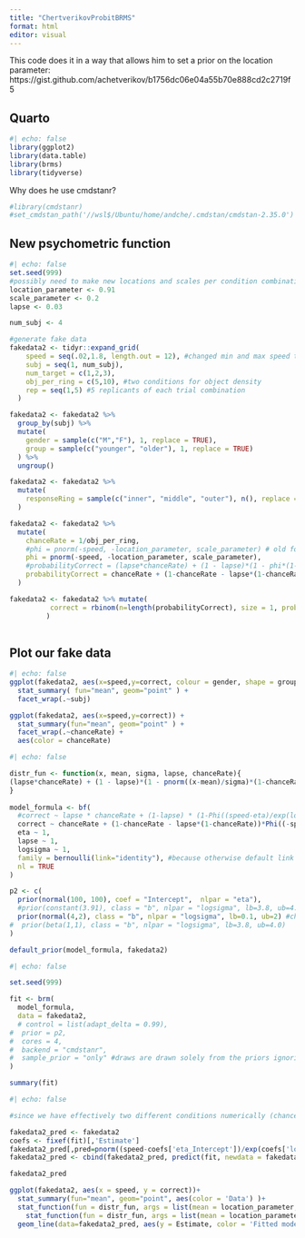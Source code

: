 ```yaml
---
title: "ChertverikovProbitBRMS"
format: html
editor: visual
---
```


This code does it in a way that allows him to set a prior on the location parameter: https://gist.github.com/achetverikov/b1756dc06e04a55b70e888cd2c2719f5

## Quarto

```r
#| echo: false
library(ggplot2)
library(data.table)
library(brms)
library(tidyverse)
```

Why does he use cmdstanr?

```r
#library(cmdstanr)
#set_cmdstan_path('//wsl$/Ubuntu/home/andche/.cmdstan/cmdstan-2.35.0')

```

## New psychometric function

```r
#| echo: false
set.seed(999)
#possibly need to make new locations and scales per condition combination
location_parameter <- 0.91
scale_parameter <- 0.2
lapse <- 0.03

num_subj <- 4

#generate fake data
fakedata2 <- tidyr::expand_grid(
    speed = seq(.02,1.8, length.out = 12), #changed min and max speed to match our data
    subj = seq(1, num_subj),
    num_target = c(1,2,3),
    obj_per_ring = c(5,10), #two conditions for object density
    rep = seq(1,5) #5 replicants of each trial combination
  )

fakedata2 <- fakedata2 %>%
  group_by(subj) %>%
  mutate(
    gender = sample(c("M","F"), 1, replace = TRUE),
    group = sample(c("younger", "older"), 1, replace = TRUE)
  ) %>%
  ungroup()

fakedata2 <- fakedata2 %>%
  mutate(
    responseRing = sample(c("inner", "middle", "outer"), n(), replace = TRUE)
  )

fakedata2 <- fakedata2 %>%
  mutate(
    chanceRate = 1/obj_per_ring,
    #phi = pnorm(-speed, -location_parameter, scale_parameter) # old formula version
    phi = pnorm(-speed, -location_parameter, scale_parameter),
    #probabilityCorrect = (lapse*chanceRate) + (1 - lapse)*(1 - phi*(1-chanceRate)) #old formula version
    probabilityCorrect = chanceRate + (1-chanceRate - lapse*(1-chanceRate))*phi
  )

fakedata2 <- fakedata2 %>% mutate(
          correct = rbinom(n=length(probabilityCorrect), size = 1, prob = probabilityCorrect)
         )
          
```

## Plot our fake data

```r
#| echo: false
ggplot(fakedata2, aes(x=speed,y=correct, colour = gender, shape = group)) + 
  stat_summary( fun="mean", geom="point" ) +
  facet_wrap(.~subj)

ggplot(fakedata2, aes(x=speed,y=correct)) + 
  stat_summary(fun="mean", geom="point" ) +
  facet_wrap(.~chanceRate) +
  aes(color = chanceRate)
```

```r
#| echo: false

distr_fun <- function(x, mean, sigma, lapse, chanceRate){
(lapse*chanceRate) + (1 - lapse)*(1 - pnorm((x-mean)/sigma)*(1-chanceRate))
}
                                 
model_formula <- bf(
  #correct ~ lapse * chanceRate + (1-lapse) * (1-Phi((speed-eta)/exp(logsigma)) * (1-chanceRate)),
  correct ~ chanceRate + (1-chanceRate - lapse*(1-chanceRate))*Phi((-speed+eta)/exp(logsigma)), #this works
  eta ~ 1,
  lapse ~ 1,
  logsigma ~ 1,
  family = bernoulli(link="identity"), #because otherwise default link logit would be used
  nl = TRUE
)

p2 <- c(
  prior(normal(100, 100), coef = "Intercept",  nlpar = "eta"),
  #prior(constant(3.91), class = "b", nlpar = "logsigma", lb=3.8, ub=4.0),
  prior(normal(4,2), class = "b", nlpar = "logsigma", lb=0.1, ub=2) #changed from 1 and 6 to reflect what our scale/signma should be 
#  prior(beta(1,1), class = "b", nlpar = "logsigma", lb=3.8, ub=4.0)
)

default_prior(model_formula, fakedata2)
```

```r
#| echo: false

set.seed(999)

fit <- brm(
  model_formula,
  data = fakedata2, 
  # control = list(adapt_delta = 0.99),
#  prior = p2,
#  cores = 4,
#  backend = "cmdstanr",
#  sample_prior = "only" #draws are drawn solely from the priors ignoring the likelihood
)

summary(fit)


```

```r
#| echo: false

#since we have effectively two different conditions numerically (chancerate 0.1 and 0.2), treating it as one model probably not the move

fakedata2_pred <- fakedata2
coefs <- fixef(fit)[,'Estimate']
fakedata2_pred[,pred=pnorm((speed-coefs['eta_Intercept'])/exp(coefs['logsigma_Intercept']))]
fakedata2_pred <- cbind(fakedata2_pred, predict(fit, newdata = fakedata2))

fakedata2_pred

ggplot(fakedata2, aes(x = speed, y = correct))+
  stat_summary(fun="mean", geom="point", aes(color = 'Data') )+
  stat_function(fun = distr_fun, args = list(mean = location_parameter, sigma = scale_parameter, lapse = lapse, chanceRate = 0.2), aes(color = '0.2 chance curve')) +
    stat_function(fun = distr_fun, args = list(mean = location_parameter, sigma = scale_parameter, lapse = lapse, chanceRate = 0.1), aes(color = '0.1 chance curve'))+
  geom_line(data=fakedata2_pred, aes(y = Estimate, color = 'Fitted model with uncertainty'))
```
